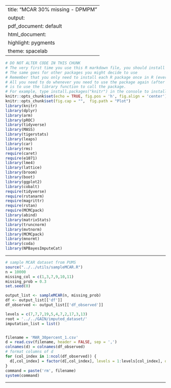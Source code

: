 
---
title: "MCAR 30% missing - DPMPM"
output:
  pdf_document: default
  html_document:
    highlight: pygments
    theme: spacelab
---

```r
# DO NOT ALTER CODE IN THIS CHUNK
# The very first time you use this R markdown file, you should install each of the packages below.
# The same goes for other packages you might decide to use
# Remember that you only need to install each R package once in R (ever -- unless you change computers).
# All you need to do whenever you need to use the package again (after restarting the R session),
# is to use the library function to call the package.
# For example, type install.packages("knitr") in the console to install the knitr package. 
knitr::opts_chunk$set(echo = TRUE, fig.pos = 'h', fig.align = 'center')
knitr::opts_chunk$set(fig.cap = "",  fig.path = "Plot")
library(knitr)
library(dplyr)
library(arm)
library(pROC)
library(tidyverse)
library(MASS)
library(tigerstats)
library(leaps)
library(car)
library(rms)
require(caret)
require(e1071)
library(lme4) 
library(lattice)
library(broom)
library(boot)
library(ggplot2)
library(cobalt)
require(tidyverse)
require(rstanarm)
require(magrittr)
require(rstan)
require(MCMCpack)
library(abind)
library(matrixStats)
library(truncnorm)
library(mvtnorm)
library(MCMCpack)
library(mnormt)
library(coda)
library(NPBayesImputeCat)
```

* * *
```r

# sample MCAR dataset from PUMS
source("../../utils/sampleMCAR.R")
n = 10000
missing_col = c(1,3,7,9,10,11)
missing_prob = 0.3
set.seed(0)

output_list <- sampleMCAR(n, missing_prob)
df <- output_list[['df']]
df_observed <- output_list[['df_observed']]

```

```r
levels = c(7,7,7,19,5,4,7,2,17,3,13)
root = '../../GAIN/imputed_dataset/'
imputation_list = list()


filename = 'MAR_30percent_1.csv'
d = read.csv(filename, header = FALSE, sep = ',')
colnames(d) = colnames(df_observed)
# format columns of d
for (col_index in 1:ncol(df_observed)) {
  d[,col_index] = factor(d[,col_index], levels = 1:levels[col_index], ordered = TRUE)
}
command = paste('rm', filename)
system(command)
```


* * *



